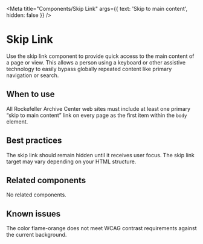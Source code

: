 
<Meta
  title="Components/Skip Link"
  args={{
    text: 'Skip to main content',
    hidden: false
  }} />

# Skip Link

Use the skip link component to provide quick access to the main content of a page
or view. This allows a person using a keyboard or other assistive technology to
easily bypass globally repeated content like primary navigation or search.

## When to use

All Rockefeller Archive Center web sites must include at least one primary “skip
to main content” link on every page as the first item within the `body` element.

## Best practices

The skip link should remain hidden until it receives user focus. The skip link
target may vary depending on your HTML structure.

## Related components

No related components.

## Known issues

The color flame-orange does not meet WCAG contrast requirements against the current background.

<Story story={stories.basic} />
